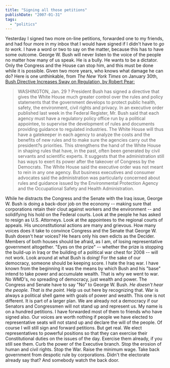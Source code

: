 ```yaml
---
title: "Signing all those petitions"
publishDate: "2007-01-31"
tags: 
  - "politics"
---
```


Yesterday I signed two more on-line petitions, forwarded one to my friends, and had four more in my inbox that I would have signed if I didn't have to _go to work_. I have a word or two to say on the matter, because this has to have some outcome. George W. Bush will never listen to the voice of the people no matter how many of us speak. He is a bully. He wants to be a dictator. Only the Congress and the House can stop him, and this must be done while it is possible. Given two more years, who knows what damage he can do? Here is one unthinkable, from _The New York Times_ on January 30th, [Bush Directive Increases Sway on Regulation, by Robert Pear:](http://www.nytimes.com/2007/01/30/washington/30rules.html?ex=1170824400&en=ca3b655686fe8f97&ei=5070&emc=eta1)

> WASHINGTON, Jan. 29 ? President Bush has signed a directive that gives the White House much greater control over the rules and policy statements that the government develops to protect public health, safety, the environment, civil rights and privacy. In an executive order published last week in the Federal Register, Mr. Bush said that each agency must have a regulatory policy office run by a political appointee, to supervise the development of rules and documents providing guidance to regulated industries. The White House will thus have a gatekeeper in each agency to analyze the costs and the benefits of new rules and to make sure the agencies carry out the president?s priorities. This strengthens the hand of the White House in shaping rules that have, in the past, often been generated by civil servants and scientific experts. It suggests that the administration still has ways to exert its power after the takeover of Congress by the Democrats. The White House said the executive order was not meant to rein in any one agency. But business executives and consumer advocates said the administration was particularly concerned about rules and guidance issued by the Environmental Protection Agency and the Occupational Safety and Health Administration.

While he distracts the Congress and the Senate with the Iraq issue, George W. Bush is doing a back-door job on the economy -- making sure that corporations retain their clout against workers and the environment -- and solidifying his hold on the Federal courts. Look at the people he has asked to resign as U.S. Attorneys. Look at the appointees to the regional courts of appeals. His unconstitutional actions are many and grievous. How many voices does it take to convince Congress and the Senate that George W. Bush doesn't hear voices? He hears only his own edicts as the Decider. Members of both houses should be afraid, as I am, of losing representative government altogether. "Eyes on the prize" -- whether the prize is stopping the build-up in Iraq or the building of a political war chest for 2008 -- will not work. Look around at what Bush is doing! For the sake of our democracy, someone should be keeping score. I hate the Iraq war. I have known from the beginning it was the means by which Bush and his "base" intend to take power and accumulate wealth. That is why we went to war. No WMD's, no spreading of democracy, just wealth and power. The Congress and Senate have to say "No" to George W. Bush. _He doesn't hear the people. That is the point._ Help us out here by recognizing that. War is always a political shell game with goals of power and wealth. This one is not different. It is part of a larger plan. We are already not a democracy if our Senators and Congressmen will not stand up and represent us. My name is on a hundred petitions. I have forwarded most of them to friends who have signed also. Our voices are worth nothing if people we have elected to representative seats will not stand up and declare the will of the people. Of course I will still sign and forward petitions. But get real. We elect representatives to powerful positions so that they can exercise their Constitutional duties on the issues of the day. Exercise them already, if you still see them. Curb the power of the Executive branch. Stop the erosion of human and civil rights. Stop the War. Raise the minimum wage. Take back government from despotic rule by corporations. Didn't the electorate already say that? And somebody watch the back door.

